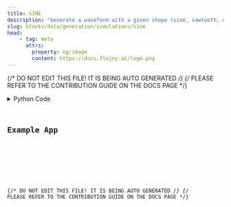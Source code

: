 ```yaml
---
title: SINE
description: "Generate a waveform with a given shape (sine, sawtooth, etc)."
slug: blocks/data/generation/simulations/sine
head:
    - tag: meta
      attrs:
        property: og:image
        content: https://docs.flojoy.ai/logo.png
---
```


{/* DO NOT EDIT THIS FILE! IT IS BEING AUTO GENERATED */}
{/* PLEASE REFER TO THE CONTRIBUTION GUIDE ON THE DOCS PAGE */}


<DownloadStudioBanner />
<PythonDocsDisplay docstring={block_data["docstring"]} />
<details>
<summary>Python Code</summary>



<Code code={pythonCode} lang="py" wrap theme="dracula" />

[Find this Flojoy Block on GitHub](https://github.com/flojoy-ai/blocks/blob/main/blocks/DATA/GENERATION/SIMULATIONS/SINE/SINE.py)

</details>

## Example App


<GetHelpWidget />


<AppDisplay app={app} blockName="SINE" client:visible />


<Example />

{/* DO NOT EDIT THIS FILE! IT IS BEING AUTO GENERATED */}
{/* PLEASE REFER TO THE CONTRIBUTION GUIDE ON THE DOCS PAGE */}
